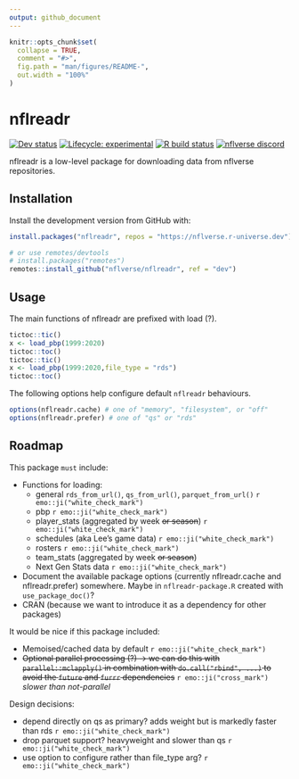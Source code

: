 ```yaml
---
output: github_document
---
```


<!-- README.md is generated from README.Rmd. Please edit that file -->

```r
knitr::opts_chunk$set(
  collapse = TRUE,
  comment = "#>",
  fig.path = "man/figures/README-",
  out.width = "100%"
)
```

# nflreadr

<!-- badges: start -->
<!-- [![CRAN status](https://img.shields.io/cran/v/nflreadr?style=flat-square&logo=R&label=CRAN)](https://CRAN.R-project.org/package=nflreadr)  -->
<!-- [![Codecov test coverage](https://img.shields.io/codecov/c/github/nflverse/nflreadr?label=codecov&style=flat-square&logo=codecov)](https://codecov.io/gh/nflverse/nflreadr?branch=main) -->
[![Dev status](https://img.shields.io/github/r-package/v/nflverse/nflreadr/master?label=dev&style=flat-square&logo=github)](https://nflreadr.nflverse.com/)
[![Lifecycle: experimental](https://img.shields.io/badge/lifecycle-experimental-orange.svg?style=flat-square)](https://lifecycle.r-lib.org/articles/stages.html)
[![R build status](https://img.shields.io/github/workflow/status/nflverse/nflreadr/R-CMD-check?label=R%20check&style=flat-square&logo=github)](https://github.com/nflverse/nflreadr/actions)
[![nflverse discord](https://img.shields.io/discord/591914197219016707.svg?color=5865F2&label=nflverse%20discord&logo=discord&logoColor=5865F2&style=flat-square)](https://discord.com/invite/5Er2FBnnQa)

<!-- badges: end -->

nflreadr is a low-level package for downloading data from nflverse repositories. 

## Installation

Install the development version from GitHub with:

```r
install.packages("nflreadr", repos = "https://nflverse.r-universe.dev")

# or use remotes/devtools
# install.packages("remotes")
remotes::install_github("nflverse/nflreadr", ref = "dev")
```

## Usage

The main functions of nflreadr are prefixed with load (?).  

```r
tictoc::tic()
x <- load_pbp(1999:2020)
tictoc::toc()
tictoc::tic()
x <- load_pbp(1999:2020,file_type = "rds")
tictoc::toc()
```

The following options help configure default `nflreadr` behaviours. 

```r
options(nflreadr.cache) # one of "memory", "filesystem", or "off"
options(nflreadr.prefer) # one of "qs" or "rds"
```


## Roadmap

This package `must` include:

- Functions for loading: 
    - general `rds_from_url()`, `qs_from_url()`, `parquet_from_url()` `r emo::ji("white_check_mark")`
    - pbp `r emo::ji("white_check_mark")`
    - player_stats (aggregated by week ~~or season~~) `r emo::ji("white_check_mark")`
    - schedules (aka Lee's game data) `r emo::ji("white_check_mark")`
    - rosters `r emo::ji("white_check_mark")`
    - team_stats (aggregated by week ~~or season~~)
    - Next Gen Stats data `r emo::ji("white_check_mark")`
- Document the available package options (currently nflreadr.cache and nflreadr.prefer) somewhere. Maybe in `nflreadr-package.R` created with `use_package_doc()`?
- CRAN (because we want to introduce it as a dependency for other packages)

It would be nice if this package included:

- Memoised/cached data by default `r emo::ji("white_check_mark")`
- ~~Optional parallel processing (?) -> we can do this with `parallel::mclapply()` in combination with `do.call("rbind", ...)` to avoid the `future` and `furrr` dependencies~~ `r emo::ji("cross_mark")` *slower than not-parallel*

Design decisions:

-   depend directly on qs as primary? adds weight but is markedly faster than rds `r emo::ji("white_check_mark")`
-   drop parquet support? heavyweight and slower than qs `r emo::ji("white_check_mark")`
-   use option to configure rather than file_type arg? `r emo::ji("white_check_mark")`

